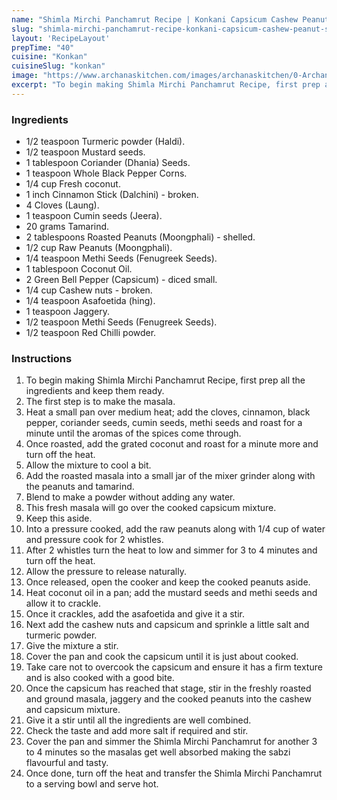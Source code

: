 ---
name: "Shimla Mirchi Panchamrut Recipe | Konkani Capsicum Cashew Peanut Sabzi"
slug: "shimla-mirchi-panchamrut-recipe-konkani-capsicum-cashew-peanut-sabzi"
layout: 'RecipeLayout'
prepTime: "40"
cuisine: "Konkan"
cuisineSlug: "konkan"
image: "https://www.archanaskitchen.com/images/archanaskitchen/0-Archanas-Kitchen-Recipes/2020/Shimla_Mirchi_Panchamrut_Recipe_Konkan_Capsicum_Cashewnut_Sabzi_With_Peanuts__5_1600.jpg"
excerpt: "To begin making Shimla Mirchi Panchamrut Recipe, first prep all the ingredients and keep them ready"
---

### Ingredients

- 1/2 teaspoon Turmeric powder (Haldi).
- 1/2 teaspoon Mustard seeds.
- 1 tablespoon Coriander (Dhania) Seeds.
- 1 teaspoon Whole Black Pepper Corns.
- 1/4 cup Fresh coconut.
- 1 inch Cinnamon Stick (Dalchini) - broken.
- 4 Cloves (Laung).
- 1 teaspoon Cumin seeds (Jeera).
- 20 grams Tamarind.
- 2 tablespoons Roasted Peanuts (Moongphali) - shelled.
- 1/2 cup Raw Peanuts (Moongphali).
- 1/4 teaspoon Methi Seeds (Fenugreek Seeds).
- 1 tablespoon Coconut Oil.
- 2 Green Bell Pepper (Capsicum) - diced small.
- 1/4 cup Cashew nuts - broken.
- 1/4 teaspoon Asafoetida (hing).
- 1 teaspoon Jaggery.
- 1/2 teaspoon Methi Seeds (Fenugreek Seeds).
- 1/2 teaspoon Red Chilli powder.

### Instructions

1. To begin making Shimla Mirchi Panchamrut Recipe, first prep all the ingredients and keep them ready.
1. The first step is to make the masala.
1. Heat a small pan over medium heat; add the cloves, cinnamon, black pepper, coriander seeds, cumin seeds, methi seeds and roast for a minute until the aromas of the spices come through.
1. Once roasted, add the grated coconut and roast for a minute more and turn off the heat.
1. Allow the mixture to cool a bit.
1. Add the roasted masala into a small jar of the mixer grinder along with the peanuts and tamarind.
1. Blend to make a powder without adding any water.
1. This fresh masala will go over the cooked capsicum mixture.
1. Keep this aside.
1. Into a pressure cooked, add the raw peanuts along with 1/4 cup of water and pressure cook for 2 whistles.
1. After 2 whistles turn the heat to low and simmer for 3 to 4 minutes and turn off the heat.
1. Allow the pressure to release naturally.
1. Once released, open the cooker and keep the cooked peanuts aside.
1. Heat coconut oil in a pan; add the mustard seeds and methi seeds and allow it to crackle.
1. Once it crackles, add the asafoetida and give it a stir.
1. Next add the cashew nuts and capsicum and sprinkle a little salt and turmeric powder.
1. Give the mixture a stir.
1. Cover the pan and cook the capsicum until it is just about cooked.
1. Take care not to overcook the capsicum and ensure it has a firm texture and is also cooked with a good bite.
1. Once the capsicum has reached that stage, stir in the freshly roasted and ground masala, jaggery and the cooked peanuts into the cashew and capsicum mixture.
1. Give it a stir until all the ingredients are well combined.
1. Check the taste and add more salt if required and stir.
1. Cover the pan and simmer the Shimla Mirchi Panchamrut for another 3 to 4 minutes so the masalas get well absorbed making the sabzi flavourful and tasty.
1. Once done, turn off the heat and transfer the Shimla Mirchi Panchamrut to a serving bowl and serve hot.
